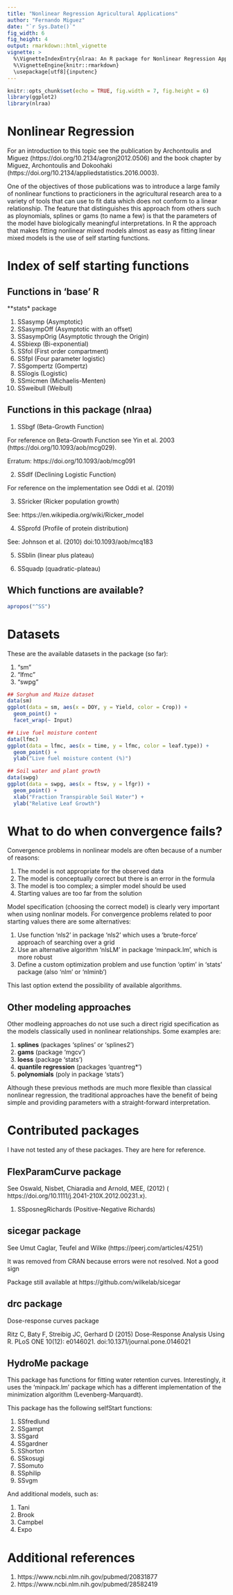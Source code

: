 ```yaml
---
title: "Nonlinear Regression Agricultural Applications"
author: "Fernando Miguez"
date: "`r Sys.Date()`"
fig_width: 6
fig_height: 4
output: rmarkdown::html_vignette
vignette: >
  %\VignetteIndexEntry{nlraa: An R package for Nonlinear Regression Applications in Agricultural Research}
  %\VignetteEngine{knitr::rmarkdown}
  \usepackage[utf8]{inputenc}
---
```


```r
knitr::opts_chunk$set(echo = TRUE, fig.width = 7, fig.height = 6)
library(ggplot2)
library(nlraa)
```

# Nonlinear Regression

For an introduction to this topic see the publication by Archontoulis and Miguez (https://doi.org/10.2134/agronj2012.0506) and the book chapter by Miguez, Archontoulis and Dokoohaki (https://doi.org/10.2134/appliedstatistics.2016.0003).

One of the objectives of those publications was to introduce a large family of nonlinear functions
to practicioners in the agricultural research area to a variety of tools that can use to fit data
which does not conform to a linear relationship. The feature that distinguishes this approach from others such as ploynomials, splines or gams (to name a few) is that the parameters of the model have biologically meaningful interpretations. In R the approach that makes fitting nonlinear mixed models almost as easy as fitting linear mixed models is the use of self starting functions.

# Index of self starting functions

## Functions in 'base' R

**stats* package

1. SSasymp (Asymptotic)
2. SSasympOff (Asymptotic with an offset)
3. SSasympOrig (Asymptotic through the Origin)
4. SSbiexp (Bi-exponential)
5. SSfol (First order compartment)
6. SSfpl (Four parameter logistic)
7. SSgompertz (Gompertz)
8. SSlogis (Logistic)
9. SSmicmen (Michaelis-Menten)
10. SSweibull (Weibull)

## Functions in this package (nlraa)

1. SSbgf (Beta-Growth Function)

For reference on Beta-Growth Function see Yin et al. 2003 (https://doi.org/10.1093/aob/mcg029).

Erratum: https://doi.org/10.1093/aob/mcg091

2. SSdlf (Declining Logistic Function)

For reference on the implementation see Oddi et al. (2019) 

3. SSricker (Ricker population growth)

See: https://en.wikipedia.org/wiki/Ricker_model

4. SSprofd (Profile of protein distribution)

See: Johnson et al. (2010) doi:10.1093/aob/mcq183

5. SSblin (linear plus plateau)

6. SSquadp (quadratic-plateau)

## Which functions are available?

```r
apropos("^SS")
```

# Datasets

These are the available datasets in the package (so far):

1. "sm"
2. "lfmc"
3. "swpg"

```r
## Sorghum and Maize dataset
data(sm)
ggplot(data = sm, aes(x = DOY, y = Yield, color = Crop)) + 
  geom_point() + 
  facet_wrap(~ Input)
```

```r
## Live fuel moisture content
data(lfmc)
ggplot(data = lfmc, aes(x = time, y = lfmc, color = leaf.type)) +
  geom_point() + 
  ylab("Live fuel moisture content (%)")
```

```r
## Soil water and plant growth
data(swpg)
ggplot(data = swpg, aes(x = ftsw, y = lfgr)) +
  geom_point() + 
  xlab("Fraction Transpirable Soil Water") + 
  ylab("Relative Leaf Growth")
```

# What to do when convergence fails?

Convergence problems in nonlinear models are often because of a number of reasons:

1. The model is not appropriate for the observed data
2. The model is conceptually correct but there is an error in the formula
3. The model is too complex; a simpler model should be used
4. Starting values are too far from the solution

Model specification (choosing the correct model) is clearly very important when using 
nonlinar models. For convergence problems related to poor starting values there are some 
alternatives:

1. Use function 'nls2' in package 'nls2' which uses a 'brute-force' approach of searching over a grid
2. Use an alternative algorithm 'nlsLM' in package 'minpack.lm', which is more robust
3. Define a custom optimization problem and use function 'optim' in 'stats' package (also 'nlm' or 'nlminb')

This last option extend the possibility of available algorithms.

## Other modeling approaches

Other modleing approaches do not use such a direct rigid specification as the models classically used in nonlinear relationships. Some examples are:

1. **splines** (packages 'splines' or 'splines2')
2. **gams** (package 'mgcv')
3. **loess** (package 'stats')
4. **quantile regression** (packages 'quantreg*')
5. **polynomials** (poly in package 'stats')

Although these previous methods are much more flexible than classical nonlinear regression, the traditional approaches have the benefit of being simple and providing parameters with a straight-forward interpretation.

# Contributed packages

I have not tested any of these packages. They are here for reference.

## **FlexParamCurve** package

See Oswald, Nisbet, Chiaradia and Arnold, MEE, (2012) ( https://doi.org/10.1111/j.2041-210X.2012.00231.x).

1. SSposnegRichards (Positive-Negative Richards)

## **sicegar** package

See Umut Caglar, Teufel and Wilke (https://peerj.com/articles/4251/)

It was removed from CRAN because errors were not resolved. 
Not a good sign

Package still available at https://github.com/wilkelab/sicegar

## **drc** package 

Dose-response curves package

Ritz C, Baty F, Streibig JC, Gerhard D
(2015) Dose-Response Analysis Using R. PLoS ONE
10(12): e0146021. doi:10.1371/journal.pone.0146021

## **HydroMe** package

This package has functions for fitting water retention curves. Interestingly, it
uses the 'minpack.lm' package which has a different implementation of the 
minimization algorithm (Levenberg-Marquardt).

This package has the following selfStart functions:

1. SSfredlund
2. SSgampt
3. SSgard
4. SSgardner
5. SShorton
6. SSkosugi
7. SSomuto
8. SSphilip
9. SSvgm

And additional models, such as:

1. Tani
2. Brook
3. Campbel
4. Expo

# Additional references

1. https://www.ncbi.nlm.nih.gov/pubmed/20831877
2. https://www.ncbi.nlm.nih.gov/pubmed/28582419


